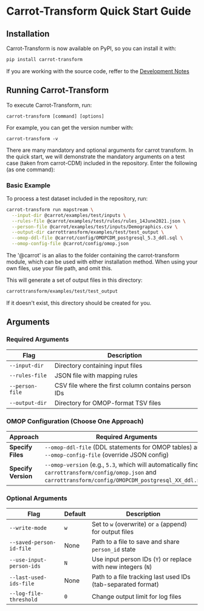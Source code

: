 # Carrot-Transform Quick Start Guide

## Installation

Carrot-Transform is now available on PyPI, so you can install it with:
```bash
pip install carrot-transform
```

If you are working with the source code, reffer to the [Development Notes](/transform/development)

## Running Carrot-Transform
To execute Carrot-Transform, run:
```
carrot-transform [command] [options]
```


For example, you can get the version number with:
```
carrot-transform -v
```

There are many mandatory and optional arguments for carrot transform. In the quick start, we will demonstrate the mandatory arguments on a test case (taken from carrot-CDM) included in the repository.
Enter the following (as one command):

### Basic Example
To process a test dataset included in the repository, run:
```bash
carrot-transform run mapstream \
  --input-dir @carrot/examples/test/inputs \
  --rules-file @carrot/examples/test/rules/rules_14June2021.json \
  --person-file @carrot/examples/test/inputs/Demographics.csv \
  --output-dir carrottransform/examples/test/test_output \
  --omop-ddl-file @carrot/config/OMOPCDM_postgresql_5.3_ddl.sql \
  --omop-config-file @carrot/config/omop.json
```
The '@carrot' is an alias to the folder containing the carrot-transform module, which can be used with either installation method. When using your own files, use your file path, and omit this.

This will generate a set of output files in this directory:
```bash
carrottransform/examples/test/test_output
```
If it doesn't exist, this directory should be created for you.


## Arguments
### Required Arguments

| Flag               | Description                                    |
|--------------------|------------------------------------------------|
| `--input-dir`      | Directory containing input files               |
| `--rules-file`     | JSON file with mapping rules                   |
| `--person-file`    | CSV file where the first column contains person IDs |
| `--output-dir`     | Directory for OMOP-format TSV files            |


### OMOP Configuration (Choose One Approach)
| Approach          | Required Arguments |
|------------------|--------------------|
| **Specify Files** | `--omop-ddl-file` (DDL statements for OMOP tables) and `--omop-config-file` (override JSON config) |
| **Specify Version** | `--omop-version` (e.g., `5.3`, which will automatically find `carrottransform/config/omop.json` and `carrottransform/config/OMOPCDM_postgresql_XX_ddl.sql`) |


### Optional Arguments
| Flag                      | Default | Description |
|---------------------------|---------|-------------|
| `--write-mode`            | `w`     | Set to `w` (overwrite) or `a` (append) for output files |
| `--saved-person-id-file`  | None    | Path to a file to save and share `person_id` state |
| `--use-input-person-ids`  | `N`     | Use input person IDs (`Y`) or replace with new integers (`N`) |
| `--last-used-ids-file`    | None    | Path to a file tracking last used IDs (tab-separated format) |
| `--log-file-threshold`    | `0`     | Change output limit for log files |
